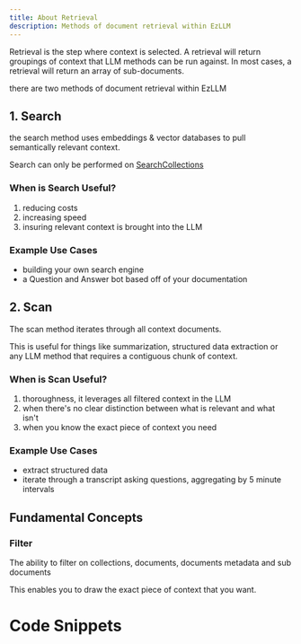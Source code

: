```yaml
---
title: About Retrieval
description: Methods of document retrieval within EzLLM
---
```


Retrieval is the step where context is selected. A retrieval will return groupings of context that LLM methods can be run against. In most cases, a retrieval will return an array of sub-documents.

there are two methods of document retrieval within EzLLM

## 1. Search
the search method uses embeddings & vector databases to pull semantically relevant context.

Search can only be performed on [SearchCollections](</entities/collections/Search>)

### When is Search Useful?
1. reducing costs
2. increasing speed
2. insuring relevant context is brought into the LLM

### Example Use Cases
- building your own search engine
- a Question and Answer bot based off of your documentation

## 2. Scan
The scan method iterates through all context documents.

This is useful for things like summarization, structured data extraction or any LLM method that requires a contiguous chunk of context.


### When is Scan Useful?
1. thoroughness, it leverages all filtered context in the LLM
2. when there's no clear distinction between what is relevant and what isn't
3. when you know the exact piece of context you need

### Example Use Cases
- extract structured data
- iterate through a transcript asking questions, aggregating by 5 minute intervals


## Fundamental Concepts
### Filter
The ability to filter on collections, documents, documents metadata and sub documents

This enables you to draw the exact piece of context that you want.


# Code Snippets